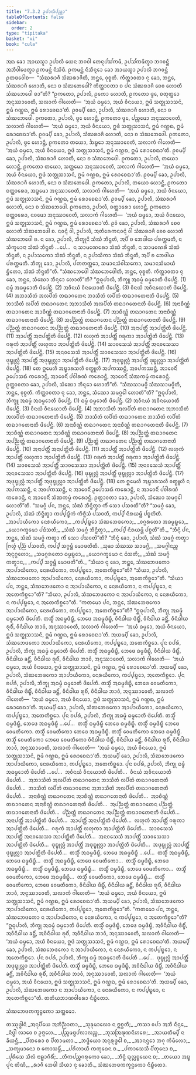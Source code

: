 ```yaml
---
title: "7.3.2 ᩏᨸᩣᩃᩥᨸᨬ᩠ᩉᩣ"
tableOfContents: false
sidebar:
  order: 2
type: "tipitaka"
basket: "vi"
book: "cula"
---
```



<DynamicBreadcrumb />

<Division number="351" book="cula">

<Paragraph number="1593" book="cula">
ᩋᨳ ᨡᩮᩣ ᩋᩣᨿᩈ᩠ᨾᩣ ᩏᨸᩣᩃᩥ ᨿᩮᨶ ᨽᨣᩅᩤ ᨲᩮᨶᩩᨸᩈᩘᨠᨾᩥ, ᩏᨸᩈᩘᨠᨾᩥᨲ᩠ᩅᩣ ᨽᨣᩅᨶ᩠ᨲᩴ ᩋᨽᩥᩅᩤᨴᩮᨲ᩠ᩅᩣ ᩑᨠᨾᨶ᩠ᨲᩴ ᨶᩥᩈᩦᨴᩥ. ᩑᨠᨾᨶ᩠ᨲᩴ ᨶᩥᩈᩥᨶ᩠ᨶᩮᩣ ᨡᩮᩣ ᩋᩣᨿᩈ᩠ᨾᩣ ᩏᨸᩣᩃᩥ ᨽᨣᩅᨶ᩠ᨲᩴ ᩑᨲᨴᩅᩮᩤᨧ—  “ᩈᩴᨥᩁᩣᨩᩥ ᩈᩴᨥᩁᩣᨩᩦᨲᩥ, ᨽᨶ᩠ᨲᩮ, ᩅᩩᨧ᩠ᨧᨲᩥ. ᨠᩥᨲ᩠ᨲᩣᩅᨲᩣ ᨶᩩ ᨡᩮᩣ, ᨽᨶ᩠ᨲᩮ, ᩈᩴᨥᩁᩣᨩᩥ ᩉᩮᩣᨲᩥ, ᨶᩮᩣ ᨧ ᩈᩴᨥᨽᩮᨴᩮᩤ? ᨠᩥᨲ᩠ᨲᩣᩅᨲᩣ ᨧ ᨸᨶ ᩈᩴᨥᩁᩣᨩᩥ ᨧᩮᩅ ᩉᩮᩣᨲᩥ ᩈᩴᨥᨽᩮᨴᩮᩤ ᨧᩣ”ᨲᩥ?
</Paragraph>

<Paragraph number="1594" book="cula">
“ᩑᨠᨲᩮᩣ, ᩏᨸᩣᩃᩥ, ᩑᨠᩮᩣ ᩉᩮᩣᨲᩥ, ᩑᨠᨲᩮᩣ ᨴ᩠ᩅᩮ, ᨧᨲᩩᨲ᩠ᨳᩮᩣ ᩋᨶᩩᩔᩣᩅᩮᨲᩥ, ᩈᩃᩣᨠᩴ ᨣᩤᩉᩮᨲᩥ—  ‘ᩋᨿᩴ ᨵᨾ᩠ᨾᩮᩣ, ᩋᨿᩴ ᩅᩥᨶᨿᩮᩣ, ᩍᨴᩴ ᩈᨲ᩠ᨳᩩᩈᩣᩈᨶᩴ, ᩍᨾᩴ ᨣᨱ᩠ᩉᨳ, ᩍᨾᩴ ᩁᩮᩣᨧᩮᨳᩣ’ᨲᩥ. ᩑᩅᨾ᩠ᨸᩥ ᨡᩮᩣ, ᩏᨸᩣᩃᩥ, ᩈᩴᨥᩁᩣᨩᩥ ᩉᩮᩣᨲᩥ, ᨶᩮᩣ ᨧ ᩈᩴᨥᨽᩮᨴᩮᩤ. ᩑᨠᨲᩮᩣ, ᩏᨸᩣᩃᩥ, ᨴ᩠ᩅᩮ ᩉᩮᩣᨶ᩠ᨲᩥ, ᩑᨠᨲᩮᩣ ᨴ᩠ᩅᩮ, ᨸᨬ᩠ᨧᨾᩮᩣ ᩋᨶᩩᩔᩣᩅᩮᨲᩥ, ᩈᩃᩣᨠᩴ ᨣᩤᩉᩮᨲᩥ—  ‘ᩋᨿᩴ ᨵᨾ᩠ᨾᩮᩣ, ᩋᨿᩴ ᩅᩥᨶᨿᩮᩣ, ᩍᨴᩴ ᩈᨲ᩠ᨳᩩᩈᩣᩈᨶᩴ, ᩍᨾᩴ ᨣᨱ᩠ᩉᨳ, ᩍᨾᩴ ᩁᩮᩣᨧᩮᨳᩣ’ᨲᩥ. ᩑᩅᨾ᩠ᨸᩥ ᨡᩮᩣ, ᩏᨸᩣᩃᩥ, ᩈᩴᨥᩁᩣᨩᩥ ᩉᩮᩣᨲᩥ, ᨶᩮᩣ ᨧ ᩈᩴᨥᨽᩮᨴᩮᩤ. ᩑᨠᨲᩮᩣ, ᩏᨸᩣᩃᩥ, ᨴ᩠ᩅᩮ ᩉᩮᩣᨶ᩠ᨲᩥ, ᩑᨠᨲᩮᩣ ᨲᨿᩮᩣ, ᨨᨭ᩠ᨮᩮᩣ ᩋᨶᩩᩔᩣᩅᩮᨲᩥ, ᩈᩃᩣᨠᩴ ᨣᩤᩉᩮᨲᩥ—  ‘ᩋᨿᩴ ᨵᨾ᩠ᨾᩮᩣ, ᩋᨿᩴ ᩅᩥᨶᨿᩮᩣ, ᩍᨴᩴ ᩈᨲ᩠ᨳᩩᩈᩣᩈᨶᩴ, ᩍᨾᩴ ᨣᨱ᩠ᩉᨳ, ᩍᨾᩴ ᩁᩮᩣᨧᩮᨳᩣ’ᨲᩥ. ᩑᩅᨾ᩠ᨸᩥ ᨡᩮᩣ, ᩏᨸᩣᩃᩥ, ᩈᩴᨥᩁᩣᨩᩥ ᩉᩮᩣᨲᩥ, ᨶᩮᩣ ᨧ ᩈᩴᨥᨽᩮᨴᩮᩤ. ᩑᨠᨲᩮᩣ, ᩏᨸᩣᩃᩥ, ᨲᨿᩮᩣ ᩉᩮᩣᨶ᩠ᨲᩥ, ᩑᨠᨲᩮᩣ ᨲᨿᩮᩣ, ᩈᨲ᩠ᨲᨾᩮᩣ ᩋᨶᩩᩔᩣᩅᩮᨲᩥ, ᩈᩃᩣᨠᩴ ᨣᩤᩉᩮᨲᩥ—  ‘ᩋᨿᩴ ᨵᨾ᩠ᨾᩮᩣ, ᩋᨿᩴ ᩅᩥᨶᨿᩮᩣ, ᩍᨴᩴ ᩈᨲ᩠ᨳᩩᩈᩣᩈᨶᩴ, ᩍᨾᩴ ᨣᨱ᩠ᩉᨳ, ᩍᨾᩴ ᩁᩮᩣᨧᩮᨳᩣ’ᨲᩥ. ᩑᩅᨾ᩠ᨸᩥ ᨡᩮᩣ, ᩏᨸᩣᩃᩥ, ᩈᩴᨥᩁᩣᨩᩥ ᩉᩮᩣᨲᩥ, ᨶᩮᩣ ᨧ ᩈᩴᨥᨽᩮᨴᩮᩤ. ᩑᨠᨲᩮᩣ, ᩏᨸᩣᩃᩥ, ᨲᨿᩮᩣ ᩉᩮᩣᨶ᩠ᨲᩥ, ᩑᨠᨲᩮᩣ ᨧᨲ᩠ᨲᩣᩁᩮᩣ, ᩋᨭ᩠ᨮᨾᩮᩣ ᩋᨶᩩᩔᩣᩅᩮᨲᩥ, ᩈᩃᩣᨠᩴ ᨣᩤᩉᩮᨲᩥ—  ‘ᩋᨿᩴ ᨵᨾ᩠ᨾᩮᩣ, ᩋᨿᩴ ᩅᩥᨶᨿᩮᩣ, ᩍᨴᩴ ᩈᨲ᩠ᨳᩩᩈᩣᩈᨶᩴ, ᩍᨾᩴ ᨣᨱ᩠ᩉᨳ, ᩍᨾᩴ ᩁᩮᩣᨧᩮᨳᩣ’ᨲᩥ. ᩑᩅᨾ᩠ᨸᩥ ᨡᩮᩣ, ᩏᨸᩣᩃᩥ, ᩈᩴᨥᩁᩣᨩᩥ ᩉᩮᩣᨲᩥ, ᨶᩮᩣ ᨧ ᩈᩴᨥᨽᩮᨴᩮᩤ. ᩑᨠᨲᩮᩣ, ᩏᨸᩣᩃᩥ, ᨧᨲ᩠ᨲᩣᩁᩮᩣ ᩉᩮᩣᨶ᩠ᨲᩥ, ᩑᨠᨲᩮᩣ ᨧᨲ᩠ᨲᩣᩁᩮᩣ, ᨶᩅᨾᩮᩣ ᩋᨶᩩᩔᩣᩅᩮᨲᩥ, ᩈᩃᩣᨠᩴ ᨣᩤᩉᩮᨲᩥ—  ‘ᩋᨿᩴ ᨵᨾ᩠ᨾᩮᩣ, ᩋᨿᩴ ᩅᩥᨶᨿᩮᩣ, ᩍᨴᩴ ᩈᨲ᩠ᨳᩩᩈᩣᩈᨶᩴ, ᩍᨾᩴ ᨣᨱ᩠ᩉᨳ, ᩍᨾᩴ ᩁᩮᩣᨧᩮᨳᩣ’ᨲᩥ. ᩑᩅᩴ ᨡᩮᩣ, ᩏᨸᩣᩃᩥ, ᩈᩴᨥᩁᩣᨩᩥ ᨧᩮᩅ ᩉᩮᩣᨲᩥ ᩈᩴᨥᨽᩮᨴᩮᩤ ᨧ. ᨶᩅᨶ᩠ᨶᩴ ᩅᩤ, ᩏᨸᩣᩃᩥ, ᩋᨲᩥᩁᩮᨠᨶᩅᨶ᩠ᨶᩴ ᩅᩤ ᩈᩴᨥᩁᩣᨩᩥ ᨧᩮᩅ ᩉᩮᩣᨲᩥ ᩈᩴᨥᨽᩮᨴᩮᩤ ᨧ. ᨶ ᨡᩮᩣ, ᩏᨸᩣᩃᩥ, ᨽᩥᨠ᩠ᨡᩩᨶᩦ ᩈᩴᨥᩴ ᨽᩥᨶ᩠ᨴᨲᩥ, ᩋᨸᩥ ᨧ ᨽᩮᨴᩤᨿ ᨸᩁᨠ᩠ᨠᨾᨲᩥ, ᨶ ᩈᩥᨠ᩠ᨡᨾᩣᨶᩣ ᩈᩴᨥᩴ ᨽᩥᨶ᩠ᨴᨲᩥ …ᨸᩮ…  ᨶ ᩈᩣᨾᨱᩮᩁᩮᩣ ᩈᩴᨥᩴ ᨽᩥᨶ᩠ᨴᨲᩥ, ᨶ ᩈᩣᨾᨱᩮᩁᩦ ᩈᩴᨥᩴ ᨽᩥᨶ᩠ᨴᨲᩥ, ᨶ ᩏᨸᩣᩈᨠᩮᩣ ᩈᩴᨥᩴ ᨽᩥᨶ᩠ᨴᨲᩥ, ᨶ ᩏᨸᩣᩈᩥᨠᩣ ᩈᩴᨥᩴ ᨽᩥᨶ᩠ᨴᨲᩥ, ᩋᨸᩥ ᨧ ᨽᩮᨴᩤᨿ ᨸᩁᨠ᩠ᨠᨾᨲᩥ. ᨽᩥᨠ᩠ᨡᩩ ᨡᩮᩣ, ᩏᨸᩣᩃᩥ, ᨸᨠᨲᨲ᩠ᨲᩮᩣ, ᩈᨾᩣᨶᩈᩴᩅᩤᩈᨠᩮᩣ, ᩈᨾᩣᨶᩈᩦᨾᩣᨿᩴ ᨮᩥᨲᩮᩣ, ᩈᩴᨥᩴ ᨽᩥᨶ᩠ᨴᨲᩦ”ᨲᩥ.
</Paragraph>

</Division>
<Division number="352" book="cula">

<Paragraph number="1595" book="cula">
“ᩈᩴᨥᨽᩮᨴᩮᩤ ᩈᩴᨥᨽᩮᨴᩮᩤᨲᩥ, ᨽᨶ᩠ᨲᩮ, ᩅᩩᨧ᩠ᨧᨲᩥ. ᨠᩥᨲ᩠ᨲᩣᩅᨲᩣ ᨶᩩ ᨡᩮᩣ, ᨽᨶ᩠ᨲᩮ, ᩈᩴᨥᩮᩣ ᨽᩥᨶ᩠ᨶᩮᩣ ᩉᩮᩣᨲᩦ”ᨲᩥ?
</Paragraph>

<Paragraph number="1596" book="cula">
“ᩍᨵᩩᨸᩣᩃᩥ, ᨽᩥᨠ᩠ᨡᩪ ᩋᨵᨾ᩠ᨾᩴ ᨵᨾ᩠ᨾᩮᩣᨲᩥ ᨴᩦᨸᩮᨶ᩠ᨲᩥ. (1)
</Paragraph>

<Paragraph number="1597" book="cula">
ᨵᨾ᩠ᨾᩴ ᩋᨵᨾ᩠ᨾᩮᩣᨲᩥ ᨴᩦᨸᩮᨶ᩠ᨲᩥ. (2)
</Paragraph>

<Paragraph number="1598" book="cula">
ᩋᩅᩥᨶᨿᩴ ᩅᩥᨶᨿᩮᩣᨲᩥ ᨴᩦᨸᩮᨶ᩠ᨲᩥ. (3)
</Paragraph>

<Paragraph number="1599" book="cula">
ᩅᩥᨶᨿᩴ ᩋᩅᩥᨶᨿᩮᩣᨲᩥ ᨴᩦᨸᩮᨶ᩠ᨲᩥ. (4)
</Paragraph>

<Paragraph number="1600" book="cula">
ᩋᨽᩣᩈᩥᨲᩴ ᩋᩃᨸᩥᨲᩴ ᨲᨳᩣᨣᨲᩮᨶ ᨽᩣᩈᩥᨲᩴ ᩃᨸᩥᨲᩴ ᨲᨳᩣᨣᨲᩮᨶᩣᨲᩥ ᨴᩦᨸᩮᨶ᩠ᨲᩥ. (5)
</Paragraph>

<Paragraph number="1601" book="cula">
ᨽᩣᩈᩥᨲᩴ ᩃᨸᩥᨲᩴ ᨲᨳᩣᨣᨲᩮᨶ ᩋᨽᩣᩈᩥᨲᩴ ᩋᩃᨸᩥᨲᩴ ᨲᨳᩣᨣᨲᩮᨶᩣᨲᩥ ᨴᩦᨸᩮᨶ᩠ᨲᩥ. (6)
</Paragraph>

<Paragraph number="1602" book="cula">
ᩋᨶᩣᨧᩥᨱ᩠ᨱᩴ ᨲᨳᩣᨣᨲᩮᨶ ᩋᩣᨧᩥᨱ᩠ᨱᩴ ᨲᨳᩣᨣᨲᩮᨶᩣᨲᩥ ᨴᩦᨸᩮᨶ᩠ᨲᩥ. (7)
</Paragraph>

<Paragraph number="1603" book="cula">
ᩋᩣᨧᩥᨱ᩠ᨱᩴ ᨲᨳᩣᨣᨲᩮᨶ ᩋᨶᩣᨧᩥᨱ᩠ᨱᩴ ᨲᨳᩣᨣᨲᩮᨶᩣᨲᩥ ᨴᩦᨸᩮᨶ᩠ᨲᩥ. (8)
</Paragraph>

<Paragraph number="1604" book="cula">
ᩋᨸᨬ᩠ᨬᨲ᩠ᨲᩴ ᨲᨳᩣᨣᨲᩮᨶ ᨸᨬ᩠ᨬᨲ᩠ᨲᩴ ᨲᨳᩣᨣᨲᩮᨶᩣᨲᩥ ᨴᩦᨸᩮᨶ᩠ᨲᩥ. (9)
</Paragraph>

<Paragraph number="1605" book="cula">
ᨸᨬ᩠ᨬᨲ᩠ᨲᩴ ᨲᨳᩣᨣᨲᩮᨶ ᩋᨸᨬ᩠ᨬᨲ᩠ᨲᩴ ᨲᨳᩣᨣᨲᩮᨶᩣᨲᩥ ᨴᩦᨸᩮᨶ᩠ᨲᩥ. (10)
</Paragraph>

<Paragraph number="1606" book="cula">
ᩋᨶᩣᨸᨲ᩠ᨲᩥᩴ ᩋᩣᨸᨲ᩠ᨲᩦᨲᩥ ᨴᩦᨸᩮᨶ᩠ᨲᩥ. (11)
</Paragraph>

<Paragraph number="1607" book="cula">
ᩋᩣᨸᨲ᩠ᨲᩥᩴ ᩋᨶᩣᨸᨲ᩠ᨲᩦᨲᩥ ᨴᩦᨸᩮᨶ᩠ᨲᩥ. (12)
</Paragraph>

<Paragraph number="1608" book="cula">
ᩃᩉᩩᨠᩴ ᩋᩣᨸᨲ᩠ᨲᩥᩴ ᨣᩁᩩᨠᩣ ᩋᩣᨸᨲ᩠ᨲᩦᨲᩥ ᨴᩦᨸᩮᨶ᩠ᨲᩥ. (13)
</Paragraph>

<Paragraph number="1609" book="cula">
ᨣᩁᩩᨠᩴ ᩋᩣᨸᨲ᩠ᨲᩥᩴ ᩃᩉᩩᨠᩣ ᩋᩣᨸᨲ᩠ᨲᩦᨲᩥ ᨴᩦᨸᩮᨶ᩠ᨲᩥ. (14)
</Paragraph>

<Paragraph number="1610" book="cula">
ᩈᩣᩅᩈᩮᩈᩴ ᩋᩣᨸᨲ᩠ᨲᩥᩴ ᩋᨶᩅᩈᩮᩈᩣ ᩋᩣᨸᨲ᩠ᨲᩦᨲᩥ ᨴᩦᨸᩮᨶ᩠ᨲᩥ. (15)
</Paragraph>

<Paragraph number="1611" book="cula">
ᩋᨶᩅᩈᩮᩈᩴ ᩋᩣᨸᨲ᩠ᨲᩥᩴ ᩈᩣᩅᩈᩮᩈᩣ ᩋᩣᨸᨲ᩠ᨲᩦᨲᩥ ᨴᩦᨸᩮᨶ᩠ᨲᩥ. (16)
</Paragraph>

<Paragraph number="1612" book="cula">
ᨴᩩᨭ᩠ᨮᩩᩃᩖᩴ ᩋᩣᨸᨲ᩠ᨲᩥᩴ ᩋᨴᩩᨭ᩠ᨮᩩᩃᩖᩣ ᩋᩣᨸᨲ᩠ᨲᩦᨲᩥ ᨴᩦᨸᩮᨶ᩠ᨲᩥ. (17)
</Paragraph>

<Paragraph number="1613" book="cula">
ᩋᨴᩩᨭ᩠ᨮᩩᩃᩖᩴ ᩋᩣᨸᨲ᩠ᨲᩥᩴ ᨴᩩᨭ᩠ᨮᩩᩃᩖᩣ ᩋᩣᨸᨲ᩠ᨲᩦᨲᩥ ᨴᩦᨸᩮᨶ᩠ᨲᩥ. (18)
</Paragraph>

<Paragraph number="1614" book="cula">
ᨲᩮ ᩍᨾᩮᩉᩥ ᩋᨭ᩠ᨮᩣᩁᩈᩉᩥ ᩅᨲ᩠ᨳᩪᩉᩥ ᩋᨸᨠᩔᨶ᩠ᨲᩥ, ᩋᩅᨸᨠᩔᨶ᩠ᨲᩥ, ᩋᩣᩅᩮᨶᩥᩴ ᩏᨸᩮᩣᩈᨳᩴ ᨠᩁᩮᩣᨶ᩠ᨲᩥ, ᩋᩣᩅᩮᨶᩥᩴ ᨸᩅᩤᩁᨱᩴ ᨠᩁᩮᩣᨶ᩠ᨲᩥ, ᩋᩣᩅᩮᨶᩥᩴ ᩈᩴᨥᨠᨾ᩠ᨾᩴ ᨠᩁᩮᩣᨶ᩠ᨲᩥ. ᩑᨲ᩠ᨲᩣᩅᨲᩣ ᨡᩮᩣ, ᩏᨸᩣᩃᩥ, ᩈᩴᨥᩮᩣ ᨽᩥᨶ᩠ᨶᩮᩣ ᩉᩮᩣᨲᩦ”ᨲᩥ.
</Paragraph>

</Division>
<Division number="353" book="cula">

<Paragraph number="1615" book="cula">
“ᩈᩴᨥᩈᩣᨾᨣ᩠ᨣᩦ ᩈᩴᨥᩈᩣᨾᨣ᩠ᨣᩦᨲᩥ, ᨽᨶ᩠ᨲᩮ, ᩅᩩᨧ᩠ᨧᨲᩥ. ᨠᩥᨲ᩠ᨲᩣᩅᨲᩣ ᨶᩩ ᨡᩮᩣ, ᨽᨶ᩠ᨲᩮ, ᩈᩴᨥᩮᩣ ᩈᨾᨣ᩠ᨣᩮᩤ ᩉᩮᩣᨲᩦ”ᨲᩥ?
</Paragraph>

<Paragraph number="1616" book="cula">
“ᩍᨵᩩᨸᩣᩃᩥ, ᨽᩥᨠ᩠ᨡᩪ ᩋᨵᨾ᩠ᨾᩴ ᩋᨵᨾ᩠ᨾᩮᩣᨲᩥ ᨴᩦᨸᩮᨶ᩠ᨲᩥ. (1)
</Paragraph>

<Paragraph number="1617" book="cula">
ᨵᨾ᩠ᨾᩴ ᨵᨾ᩠ᨾᩮᩣᨲᩥ ᨴᩦᨸᩮᨶ᩠ᨲᩥ. (2)
</Paragraph>

<Paragraph number="1618" book="cula">
ᩋᩅᩥᨶᨿᩴ ᩋᩅᩥᨶᨿᩮᩣᨲᩥ ᨴᩦᨸᩮᨶ᩠ᨲᩥ. (3)
</Paragraph>

<Paragraph number="1619" book="cula">
ᩅᩥᨶᨿᩴ ᩅᩥᨶᨿᩮᩣᨲᩥ ᨴᩦᨸᩮᨶ᩠ᨲᩥ. (4)
</Paragraph>

<Paragraph number="1620" book="cula">
ᩋᨽᩣᩈᩥᨲᩴ ᩋᩃᨸᩥᨲᩴ ᨲᨳᩣᨣᨲᩮᨶ ᩋᨽᩣᩈᩥᨲᩴ ᩋᩃᨸᩥᨲᩴ ᨲᨳᩣᨣᨲᩮᨶᩣᨲᩥ ᨴᩦᨸᩮᨶ᩠ᨲᩥ. (5)
</Paragraph>

<Paragraph number="1621" book="cula">
ᨽᩣᩈᩥᨲᩴ ᩃᨸᩥᨲᩴ ᨲᨳᩣᨣᨲᩮᨶ ᨽᩣᩈᩥᨲᩴ ᩃᨸᩥᨲᩴ ᨲᨳᩣᨣᨲᩮᨶᩣᨲᩥ ᨴᩦᨸᩮᨶ᩠ᨲᩥ. (6)
</Paragraph>

<Paragraph number="1622" book="cula">
ᩋᨶᩣᨧᩥᨱ᩠ᨱᩴ ᨲᨳᩣᨣᨲᩮᨶ ᩋᨶᩣᨧᩥᨱ᩠ᨱᩴ ᨲᨳᩣᨣᨲᩮᨶᩣᨲᩥ ᨴᩦᨸᩮᨶ᩠ᨲᩥ. (7)
</Paragraph>

<Paragraph number="1623" book="cula">
ᩋᩣᨧᩥᨱ᩠ᨱᩴ ᨲᨳᩣᨣᨲᩮᨶ ᩋᩣᨧᩥᨱ᩠ᨱᩴ ᨲᨳᩣᨣᨲᩮᨶᩣᨲᩥ ᨴᩦᨸᩮᨶ᩠ᨲᩥ. (8)
</Paragraph>

<Paragraph number="1624" book="cula">
ᩋᨸᨬ᩠ᨬᨲ᩠ᨲᩴ ᨲᨳᩣᨣᨲᩮᨶ ᩋᨸᨬ᩠ᨬᨲ᩠ᨲᩴ ᨲᨳᩣᨣᨲᩮᨶᩣᨲᩥ ᨴᩦᨸᩮᨶ᩠ᨲᩥ. (9)
</Paragraph>

<Paragraph number="1625" book="cula">
ᨸᨬ᩠ᨬᨲ᩠ᨲᩴ ᨲᨳᩣᨣᨲᩮᨶ ᨸᨬ᩠ᨬᨲ᩠ᨲᩴ ᨲᨳᩣᨣᨲᩮᨶᩣᨲᩥ ᨴᩦᨸᩮᨶ᩠ᨲᩥ. (10)
</Paragraph>

<Paragraph number="1626" book="cula">
ᩋᨶᩣᨸᨲ᩠ᨲᩥᩴ ᩋᨶᩣᨸᨲ᩠ᨲᩦᨲᩥ ᨴᩦᨸᩮᨶ᩠ᨲᩥ. (11)
</Paragraph>

<Paragraph number="1627" book="cula">
ᩋᩣᨸᨲ᩠ᨲᩥᩴ ᩋᩣᨸᨲ᩠ᨲᩦᨲᩥ ᨴᩦᨸᩮᨶ᩠ᨲᩥ. (12)
</Paragraph>

<Paragraph number="1628" book="cula">
ᩃᩉᩩᨠᩴ ᩋᩣᨸᨲ᩠ᨲᩥᩴ ᩃᩉᩩᨠᩣ ᩋᩣᨸᨲ᩠ᨲᩦᨲᩥ ᨴᩦᨸᩮᨶ᩠ᨲᩥ. (13)
</Paragraph>

<Paragraph number="1629" book="cula">
ᨣᩁᩩᨠᩴ ᩋᩣᨸᨲ᩠ᨲᩥᩴ ᨣᩁᩩᨠᩣ ᩋᩣᨸᨲ᩠ᨲᩦᨲᩥ ᨴᩦᨸᩮᨶ᩠ᨲᩥ. (14)
</Paragraph>

<Paragraph number="1630" book="cula">
ᩈᩣᩅᩈᩮᩈᩴ ᩋᩣᨸᨲ᩠ᨲᩥᩴ ᩈᩣᩅᩈᩮᩈᩣ ᩋᩣᨸᨲ᩠ᨲᩦᨲᩥ ᨴᩦᨸᩮᨶ᩠ᨲᩥ. (15)
</Paragraph>

<Paragraph number="1631" book="cula">
ᩋᨶᩅᩈᩮᩈᩴ ᩋᩣᨸᨲ᩠ᨲᩥᩴ ᩋᨶᩅᩈᩮᩈᩣ ᩋᩣᨸᨲ᩠ᨲᩦᨲᩥ ᨴᩦᨸᩮᨶ᩠ᨲᩥ. (16)
</Paragraph>

<Paragraph number="1632" book="cula">
ᨴᩩᨭ᩠ᨮᩩᩃᩖᩴ ᩋᩣᨸᨲ᩠ᨲᩥᩴ ᨴᩩᨭ᩠ᨮᩩᩃᩖᩣ ᩋᩣᨸᨲ᩠ᨲᩦᨲᩥ ᨴᩦᨸᩮᨶ᩠ᨲᩥ. (17)
</Paragraph>

<Paragraph number="1633" book="cula">
ᩋᨴᩩᨭ᩠ᨮᩩᩃᩖᩴ ᩋᩣᨸᨲ᩠ᨲᩥᩴ ᩋᨴᩩᨭ᩠ᨮᩩᩃᩖᩣ ᩋᩣᨸᨲ᩠ᨲᩦᨲᩥ ᨴᩦᨸᩮᨶ᩠ᨲᩥ. (18)
</Paragraph>

<Paragraph number="1634" book="cula">
ᨲᩮ ᩍᨾᩮᩉᩥ ᩋᨭ᩠ᨮᩣᩁᩈᩉᩥ ᩅᨲ᩠ᨳᩪᩉᩥ ᨶ ᩋᨸᨠᩔᨶ᩠ᨲᩥ, ᨶ ᩋᩅᨸᨠᩔᨶ᩠ᨲᩥ, ᨶ ᩋᩣᩅᩮᨶᩥᩴ ᩏᨸᩮᩣᩈᨳᩴ ᨠᩁᩮᩣᨶ᩠ᨲᩥ, ᨶ ᩋᩣᩅᩮᨶᩥᩴ ᨸᩅᩤᩁᨱᩴ ᨠᩁᩮᩣᨶ᩠ᨲᩥ, ᨶ ᩋᩣᩅᩮᨶᩥᩴ ᩈᩴᨥᨠᨾ᩠ᨾᩴ ᨠᩁᩮᩣᨶ᩠ᨲᩥ. ᩑᨲ᩠ᨲᩣᩅᨲᩣ ᨡᩮᩣ, ᩏᨸᩣᩃᩥ, ᩈᩴᨥᩮᩣ ᩈᨾᨣ᩠ᨣᩮᩤ ᩉᩮᩣᨲᩦ”ᨲᩥ.
</Paragraph>

</Division>
<Division number="354" book="cula">

<Paragraph number="1635" book="cula">
“ᩈᨾᨣ᩠ᨣᩴ ᨸᨶ, ᨽᨶ᩠ᨲᩮ, ᩈᩴᨥᩴ ᨽᩥᨶ᩠ᨴᩥᨲ᩠ᩅᩣ ᨠᩥᩴ ᩈᩮᩣ ᨸᩈᩅᨲᩦ”ᨲᩥ? “ᩈᨾᨣ᩠ᨣᩴ ᨡᩮᩣ, ᩏᨸᩣᩃᩥ, ᩈᩴᨥᩴ ᨽᩥᨶ᩠ᨴᩥᨲ᩠ᩅᩣ ᨠᨸ᩠ᨸᨭ᩠ᨮᩥᨠᩴ ᨠᩥᨻ᩠ᨻᩥᩈᩴ ᨸᩈᩅᨲᩥ, ᨠᨸ᩠ᨸᩴ ᨶᩥᩁᨿᨾ᩠ᩉᩥ ᨸᨧ᩠ᨧᨲᩦᨲᩥ.
</Paragraph>

<Paragraph number="1636" type="verses" book="cula">
_ᩋᩣᨸᩣᨿᩥᨠᩮᩣ ᨶᩮᩁᨿᩥᨠᩮᩣ,_  
_ᨠᨸ᩠ᨸᨭ᩠ᨮᩮᩣ ᩈᩴᨥᨽᩮᨴᨠᩮᩣ;_  
_ᩅᨣ᩠ᨣᩁᨲᩮᩣ ᩋᨵᨾ᩠ᨾᨭ᩠ᨮᩮᩣ,_  
_ᨿᩮᩣᨣᨠ᩠ᨡᩮᨾᩣ ᨸᨵᩴᩈᨲᩥ;_  
_ᩈᩴᨥᩴ ᩈᨾᨣ᩠ᨣᩴ ᨽᩥᨶ᩠ᨴᩥᨲ᩠ᩅᩣ,_  
_ᨠᨸ᩠ᨸᩴ ᨶᩥᩁᨿᨾ᩠ᩉᩥ ᨸᨧ᩠ᨧᨲᩦ”ᨲᩥ._  

</Paragraph>

<Paragraph number="1637" book="cula">
“ᨽᩥᨶ᩠ᨶᩴ ᨸᨶ, ᨽᨶ᩠ᨲᩮ, ᩈᩴᨥᩴ ᩈᨾᨣ᩠ᨣᩴ ᨠᨲ᩠ᩅᩣ ᨠᩥᩴ ᩈᩮᩣ ᨸᩈᩅᨲᩦ”ᨲᩥ? “ᨽᩥᨶ᩠ᨶᩴ ᨡᩮᩣ, ᩏᨸᩣᩃᩥ, ᩈᩴᨥᩴ ᩈᨾᨣ᩠ᨣᩴ ᨠᨲ᩠ᩅᩣ ᨻᩕᩉ᩠ᨾᩴ ᨸᩩᨬ᩠ᨬᩴ ᨸᩈᩅᨲᩥ, ᨠᨸ᩠ᨸᩴ ᩈᨣ᩠ᨣᨾ᩠ᩉᩥ ᨾᩮᩣᨴᨲᩦᨲᩥ.
</Paragraph>

<Paragraph number="1638" type="verses" book="cula">
_ᩈᩩᨡᩣ ᩈᩴᨥᩔ ᩈᩣᨾᨣ᩠ᨣᩦ,_  
_ᩈᨾᨣ᩠ᨣᩤᨶᨬ᩠ᨧ ᩋᨶᩩᨣ᩠ᨣᩉᩮᩣ;_  
_ᩈᨾᨣ᩠ᨣᩁᨲᩮᩣ ᨵᨾ᩠ᨾᨭ᩠ᨮᩮᩣ,_  
_ᨿᩮᩣᨣᨠ᩠ᨡᩮᨾᩣ ᨶ ᨵᩴᩈᨲᩥ;_  
_ᩈᩴᨥᩴ ᩈᨾᨣ᩠ᨣᩴ ᨠᨲ᩠ᩅᩣᨶ,_  
_ᨠᨸ᩠ᨸᩴ ᩈᨣ᩠ᨣᨾ᩠ᩉᩥ ᨾᩮᩣᨴᨲᩦ”ᨲᩥ._  

</Paragraph>

</Division>
<Division number="355" book="cula">

<Paragraph number="1639" book="cula">
“ᩈᩥᨿᩣ ᨶᩩ ᨡᩮᩣ, ᨽᨶ᩠ᨲᩮ, ᩈᩴᨥᨽᩮᨴᨠᩮᩣ ᩋᩣᨸᩣᨿᩥᨠᩮᩣ, ᨶᩮᩁᨿᩥᨠᩮᩣ, ᨠᨸ᩠ᨸᨭ᩠ᨮᩮᩣ, ᩋᨲᩮᨠᩥᨧ᩠ᨨᩮᩣ”ᨲᩥ? “ᩈᩥᨿᩣ, ᩏᨸᩣᩃᩥ, ᩈᩴᨥᨽᩮᨴᨠᩮᩣ ᩋᩣᨸᩣᨿᩥᨠᩮᩣ, ᨶᩮᩁᨿᩥᨠᩮᩣ, ᨠᨸ᩠ᨸᨭ᩠ᨮᩮᩣ, ᩋᨲᩮᨠᩥᨧ᩠ᨨᩮᩣ”ᨲᩥ.
</Paragraph>

<Paragraph number="1640" book="cula">
“ᩈᩥᨿᩣ ᨸᨶ, ᨽᨶ᩠ᨲᩮ, ᩈᩴᨥᨽᩮᨴᨠᩮᩣ ᨶ ᩋᩣᨸᩣᨿᩥᨠᩮᩣ, ᨶ ᨶᩮᩁᨿᩥᨠᩮᩣ, ᨶ ᨠᨸ᩠ᨸᨭ᩠ᨮᩮᩣ, ᨶ ᩋᨲᩮᨠᩥᨧ᩠ᨨᩮᩣ”ᨲᩥ? “ᩈᩥᨿᩣ, ᩏᨸᩣᩃᩥ, ᩈᩴᨥᨽᩮᨴᨠᩮᩣ ᨶ ᩋᩣᨸᩣᨿᩥᨠᩮᩣ, ᨶ ᨶᩮᩁᨿᩥᨠᩮᩣ, ᨶ ᨠᨸ᩠ᨸᨭ᩠ᨮᩮᩣ, ᨶ ᩋᨲᩮᨠᩥᨧ᩠ᨨᩮᩣ”ᨲᩥ.
</Paragraph>

<Paragraph number="1641" book="cula">
“ᨠᨲᨾᩮᩣ ᨸᨶ, ᨽᨶ᩠ᨲᩮ, ᩈᩴᨥᨽᩮᨴᨠᩮᩣ ᩋᩣᨸᩣᨿᩥᨠᩮᩣ, ᨶᩮᩁᨿᩥᨠᩮᩣ, ᨠᨸ᩠ᨸᨭ᩠ᨮᩮᩣ, ᩋᨲᩮᨠᩥᨧ᩠ᨨᩮᩣ”ᨲᩥ? “ᩍᨵᩩᨸᩣᩃᩥ, ᨽᩥᨠ᩠ᨡᩩ ᩋᨵᨾ᩠ᨾᩴ ᨵᨾ᩠ᨾᩮᩣᨲᩥ ᨴᩦᨸᩮᨲᩥ. ᨲᩈ᩠ᨾᩥᩴ ᩋᨵᨾ᩠ᨾᨴᩥᨭ᩠ᨮᩥ, ᨽᩮᨴᩮ ᩋᨵᨾ᩠ᨾᨴᩥᨭ᩠ᨮᩥ, ᩅᩥᨶᩥᨵᩤᨿ ᨴᩥᨭ᩠ᨮᩥᩴ, ᩅᩥᨶᩥᨵᩤᨿ ᨡᨶ᩠ᨲᩥᩴ, ᩅᩥᨶᩥᨵᩤᨿ ᩁᩩᨧᩥᩴ, ᩅᩥᨶᩥᨵᩤᨿ ᨽᩣᩅᩴ, ᩋᨶᩩᩔᩣᩅᩮᨲᩥ, ᩈᩃᩣᨠᩴ ᨣᩤᩉᩮᨲᩥ—  ‘ᩋᨿᩴ ᨵᨾ᩠ᨾᩮᩣ, ᩋᨿᩴ ᩅᩥᨶᨿᩮᩣ, ᩍᨴᩴ ᩈᨲ᩠ᨳᩩᩈᩣᩈᨶᩴ, ᩍᨾᩴ ᨣᨱ᩠ᩉᨳ, ᩍᨾᩴ ᩁᩮᩣᨧᩮᨳᩣ’ᨲᩥ. ᩋᨿᨾ᩠ᨸᩥ ᨡᩮᩣ, ᩏᨸᩣᩃᩥ, ᩈᩴᨥᨽᩮᨴᨠᩮᩣ ᩋᩣᨸᩣᨿᩥᨠᩮᩣ, ᨶᩮᩁᨿᩥᨠᩮᩣ, ᨠᨸ᩠ᨸᨭ᩠ᨮᩮᩣ, ᩋᨲᩮᨠᩥᨧ᩠ᨨᩮᩣ.
</Paragraph>

<Paragraph number="1642" book="cula">
ᨸᩩᨶ ᨧᨸᩁᩴ, ᩏᨸᩣᩃᩥ, ᨽᩥᨠ᩠ᨡᩩ ᩋᨵᨾ᩠ᨾᩴ ᨵᨾ᩠ᨾᩮᩣᨲᩥ ᨴᩦᨸᩮᨲᩥ. ᨲᩈ᩠ᨾᩥᩴ ᩋᨵᨾ᩠ᨾᨴᩥᨭ᩠ᨮᩥ, ᨽᩮᨴᩮ ᨵᨾ᩠ᨾᨴᩥᨭ᩠ᨮᩥ, ᩅᩥᨶᩥᨵᩤᨿ ᨴᩥᨭ᩠ᨮᩥᩴ, ᩅᩥᨶᩥᨵᩤᨿ ᨡᨶ᩠ᨲᩥᩴ, ᩅᩥᨶᩥᨵᩤᨿ ᩁᩩᨧᩥᩴ, ᩅᩥᨶᩥᨵᩤᨿ ᨽᩣᩅᩴ, ᩋᨶᩩᩔᩣᩅᩮᨲᩥ, ᩈᩃᩣᨠᩴ ᨣᩤᩉᩮᨲᩥ—  ‘ᩋᨿᩴ ᨵᨾ᩠ᨾᩮᩣ, ᩋᨿᩴ ᩅᩥᨶᨿᩮᩣ, ᩍᨴᩴ ᩈᨲ᩠ᨳᩩᩈᩣᩈᨶᩴ, ᩍᨾᩴ ᨣᨱ᩠ᩉᨳ, ᩍᨾᩴ ᩁᩮᩣᨧᩮᨳᩣ’ᨲᩥ. ᩋᨿᨾ᩠ᨸᩥ ᨡᩮᩣ, ᩏᨸᩣᩃᩥ, ᩈᩴᨥᨽᩮᨴᨠᩮᩣ ᩋᩣᨸᩣᨿᩥᨠᩮᩣ, ᨶᩮᩁᨿᩥᨠᩮᩣ, ᨠᨸ᩠ᨸᨭ᩠ᨮᩮᩣ, ᩋᨲᩮᨠᩥᨧ᩠ᨨᩮᩣ.
</Paragraph>

<Paragraph number="1643" book="cula">
ᨸᩩᨶ ᨧᨸᩁᩴ, ᩏᨸᩣᩃᩥ, ᨽᩥᨠ᩠ᨡᩩ ᩋᨵᨾ᩠ᨾᩴ ᨵᨾ᩠ᨾᩮᩣᨲᩥ ᨴᩦᨸᩮᨲᩥ. ᨲᩈ᩠ᨾᩥᩴ ᩋᨵᨾ᩠ᨾᨴᩥᨭ᩠ᨮᩥ, ᨽᩮᨴᩮ ᩅᩮᨾᨲᩥᨠᩮᩣ, ᩅᩥᨶᩥᨵᩤᨿ ᨴᩥᨭ᩠ᨮᩥᩴ, ᩅᩥᨶᩥᨵᩤᨿ ᨡᨶ᩠ᨲᩥᩴ, ᩅᩥᨶᩥᨵᩤᨿ ᩁᩩᨧᩥᩴ, ᩅᩥᨶᩥᨵᩤᨿ ᨽᩣᩅᩴ, ᩋᨶᩩᩔᩣᩅᩮᨲᩥ, ᩈᩃᩣᨠᩴ ᨣᩤᩉᩮᨲᩥ—  ‘ᩋᨿᩴ ᨵᨾ᩠ᨾᩮᩣ, ᩋᨿᩴ ᩅᩥᨶᨿᩮᩣ, ᩍᨴᩴ ᩈᨲ᩠ᨳᩩᩈᩣᩈᨶᩴ, ᩍᨾᩴ ᨣᨱ᩠ᩉᨳ, ᩍᨾᩴ ᩁᩮᩣᨧᩮᨳᩣ’ᨲᩥ. ᩋᨿᨾ᩠ᨸᩥ ᨡᩮᩣ, ᩏᨸᩣᩃᩥ, ᩈᩴᨥᨽᩮᨴᨠᩮᩣ ᩋᩣᨸᩣᨿᩥᨠᩮᩣ, ᨶᩮᩁᨿᩥᨠᩮᩣ, ᨠᨸ᩠ᨸᨭ᩠ᨮᩮᩣ, ᩋᨲᩮᨠᩥᨧ᩠ᨨᩮᩣ.
</Paragraph>

<Paragraph number="1644" book="cula">
ᨸᩩᨶ ᨧᨸᩁᩴ, ᩏᨸᩣᩃᩥ, ᨽᩥᨠ᩠ᨡᩩ ᩋᨵᨾ᩠ᨾᩴ ᨵᨾ᩠ᨾᩮᩣᨲᩥ ᨴᩦᨸᩮᨲᩥ. ᨲᩈ᩠ᨾᩥᩴ ᨵᨾ᩠ᨾᨴᩥᨭ᩠ᨮᩥ, ᨽᩮᨴᩮ ᩋᨵᨾ᩠ᨾᨴᩥᨭ᩠ᨮᩥ …ᨸᩮ…  ᨲᩈ᩠ᨾᩥᩴ ᨵᨾ᩠ᨾᨴᩥᨭ᩠ᨮᩥ ᨽᩮᨴᩮ ᨵᨾ᩠ᨾᨴᩥᨭ᩠ᨮᩥ. ᨲᩈ᩠ᨾᩥᩴ ᨵᨾ᩠ᨾᨴᩥᨭ᩠ᨮᩥ ᨽᩮᨴᩮ ᩅᩮᨾᨲᩥᨠᩮᩣ. ᨲᩈ᩠ᨾᩥᩴ ᩅᩮᨾᨲᩥᨠᩮᩣ ᨽᩮᨴᩮ ᩋᨵᨾ᩠ᨾᨴᩥᨭ᩠ᨮᩥ. ᨲᩈ᩠ᨾᩥᩴ ᩅᩮᨾᨲᩥᨠᩮᩣ ᨽᩮᨴᩮ ᨵᨾ᩠ᨾᨴᩥᨭ᩠ᨮᩥ. ᨲᩈ᩠ᨾᩥᩴ ᩅᩮᨾᨲᩥᨠᩮᩣ ᨽᩮᨴᩮ ᩅᩮᨾᨲᩥᨠᩮᩣ ᩅᩥᨶᩥᨵᩤᨿ ᨴᩥᨭ᩠ᨮᩥᩴ, ᩅᩥᨶᩥᨵᩤᨿ ᨡᨶ᩠ᨲᩥᩴ, ᩅᩥᨶᩥᨵᩤᨿ ᩁᩩᨧᩥᩴ, ᩅᩥᨶᩥᨵᩤᨿ ᨽᩣᩅᩴ, ᩋᨶᩩᩔᩣᩅᩮᨲᩥ, ᩈᩃᩣᨠᩴ ᨣᩤᩉᩮᨲᩥ—  ‘ᩋᨿᩴ ᨵᨾ᩠ᨾᩮᩣ, ᩋᨿᩴ ᩅᩥᨶᨿᩮᩣ, ᩍᨴᩴ ᩈᨲ᩠ᨳᩩᩈᩣᩈᨶᩴ, ᩍᨾᩴ ᨣᨱ᩠ᩉᨳ, ᩍᨾᩴ ᩁᩮᩣᨧᩮᨳᩣ’ᨲᩥ. ᩋᨿᨾ᩠ᨸᩥ ᨡᩮᩣ, ᩏᨸᩣᩃᩥ, ᩈᩴᨥᨽᩮᨴᨠᩮᩣ ᩋᩣᨸᩣᨿᩥᨠᩮᩣ, ᨶᩮᩁᨿᩥᨠᩮᩣ, ᨠᨸ᩠ᨸᨭ᩠ᨮᩮᩣ, ᩋᨲᩮᨠᩥᨧ᩠ᨨᩮᩣ.
</Paragraph>

<Paragraph number="1645" book="cula">
ᨸᩩᨶ ᨧᨸᩁᩴ, ᩏᨸᩣᩃᩥ, ᨽᩥᨠ᩠ᨡᩩ ᨵᨾ᩠ᨾᩴ ᩋᨵᨾ᩠ᨾᩮᩣᨲᩥ ᨴᩦᨸᩮᨲᩥ …ᨸᩮ…  ᩋᩅᩥᨶᨿᩴ ᩅᩥᨶᨿᩮᩣᨲᩥ ᨴᩦᨸᩮᨲᩥ…  ᩅᩥᨶᨿᩴ ᩋᩅᩥᨶᨿᩮᩣᨲᩥ ᨴᩦᨸᩮᨲᩥ…  ᩋᨽᩣᩈᩥᨲᩴ ᩋᩃᨸᩥᨲᩴ ᨲᨳᩣᨣᨲᩮᨶ ᨽᩣᩈᩥᨲᩴ ᩃᨸᩥᨲᩴ ᨲᨳᩣᨣᨲᩮᨶᩣᨲᩥ ᨴᩦᨸᩮᨲᩥ…  ᨽᩣᩈᩥᨲᩴ ᩃᨸᩥᨲᩴ ᨲᨳᩣᨣᨲᩮᨶ ᩋᨽᩣᩈᩥᨲᩴ ᩋᩃᨸᩥᨲᩴ ᨲᨳᩣᨣᨲᩮᨶᩣᨲᩥ ᨴᩦᨸᩮᨲᩥ…  ᩋᨶᩣᨧᩥᨱ᩠ᨱᩴ ᨲᨳᩣᨣᨲᩮᨶ ᩋᩣᨧᩥᨱ᩠ᨱᩴ ᨲᨳᩣᨣᨲᩮᨶᩣᨲᩥ ᨴᩦᨸᩮᨲᩥ…  ᩋᩣᨧᩥᨱ᩠ᨱᩴ ᨲᨳᩣᨣᨲᩮᨶ ᩋᨶᩣᨧᩥᨱ᩠ᨱᩴ ᨲᨳᩣᨣᨲᩮᨶᩣᨲᩥ ᨴᩦᨸᩮᨲᩥ…  ᩋᨸᨬ᩠ᨬᨲ᩠ᨲᩴ ᨲᨳᩣᨣᨲᩮᨶ ᨸᨬ᩠ᨬᨲ᩠ᨲᩴ ᨲᨳᩣᨣᨲᩮᨶᩣᨲᩥ ᨴᩦᨸᩮᨲᩥ…  ᨸᨬ᩠ᨬᨲ᩠ᨲᩴ ᨲᨳᩣᨣᨲᩮᨶ ᩋᨸᨬ᩠ᨬᨲ᩠ᨲᩴ ᨲᨳᩣᨣᨲᩮᨶᩣᨲᩥ ᨴᩦᨸᩮᨲᩥ…  ᩋᨶᩣᨸᨲ᩠ᨲᩥᩴ ᩋᩣᨸᨲ᩠ᨲᩦᨲᩥ ᨴᩦᨸᩮᨲᩥ…  ᩋᩣᨸᨲ᩠ᨲᩥᩴ ᩋᨶᩣᨸᨲ᩠ᨲᩦᨲᩥ ᨴᩦᨸᩮᨲᩥ…  ᩃᩉᩩᨠᩴ ᩋᩣᨸᨲ᩠ᨲᩥᩴ ᨣᩁᩩᨠᩣ ᩋᩣᨸᨲ᩠ᨲᩦᨲᩥ ᨴᩦᨸᩮᨲᩥ…  ᨣᩁᩩᨠᩴ ᩋᩣᨸᨲ᩠ᨲᩥᩴ ᩃᩉᩩᨠᩣ ᩋᩣᨸᨲ᩠ᨲᩦᨲᩥ ᨴᩦᨸᩮᨲᩥ…  ᩈᩣᩅᩈᩮᩈᩴ ᩋᩣᨸᨲ᩠ᨲᩥᩴ ᩋᨶᩅᩈᩮᩈᩣ ᩋᩣᨸᨲ᩠ᨲᩦᨲᩥ ᨴᩦᨸᩮᨲᩥ…  ᩋᨶᩅᩈᩮᩈᩴ ᩋᩣᨸᨲ᩠ᨲᩥᩴ ᩈᩣᩅᩈᩮᩈᩣ ᩋᩣᨸᨲ᩠ᨲᩦᨲᩥ ᨴᩦᨸᩮᨲᩥ…  ᨴᩩᨭ᩠ᨮᩩᩃᩖᩴ ᩋᩣᨸᨲ᩠ᨲᩥᩴ ᩋᨴᩩᨭ᩠ᨮᩩᩃᩖᩣ ᩋᩣᨸᨲ᩠ᨲᩦᨲᩥ ᨴᩦᨸᩮᨲᩥ…  ᩋᨴᩩᨭ᩠ᨮᩩᩃᩖᩴ ᩋᩣᨸᨲ᩠ᨲᩥᩴ ᨴᩩᨭ᩠ᨮᩩᩃᩖᩣ ᩋᩣᨸᨲ᩠ᨲᩦᨲᩥ ᨴᩦᨸᩮᨲᩥ…  ᨲᩈ᩠ᨾᩥᩴ ᩋᨵᨾ᩠ᨾᨴᩥᨭ᩠ᨮᩥ, ᨽᩮᨴᩮ ᩋᨵᨾ᩠ᨾᨴᩥᨭ᩠ᨮᩥ …ᨸᩮ…  ᨲᩈ᩠ᨾᩥᩴ ᩋᨵᨾ᩠ᨾᨴᩥᨭ᩠ᨮᩥ, ᨽᩮᨴᩮ ᨵᨾ᩠ᨾᨴᩥᨭ᩠ᨮᩥ…  ᨲᩈ᩠ᨾᩥᩴ ᩋᨵᨾ᩠ᨾᨴᩥᨭ᩠ᨮᩥ, ᨽᩮᨴᩮ ᩅᩮᨾᨲᩥᨠᩮᩣ…  ᨲᩈ᩠ᨾᩥᩴ ᨵᨾ᩠ᨾᨴᩥᨭ᩠ᨮᩥ, ᨽᩮᨴᩮ ᩋᨵᨾ᩠ᨾᨴᩥᨭ᩠ᨮᩥ…  ᨲᩈ᩠ᨾᩥᩴ ᨵᨾ᩠ᨾᨴᩥᨭ᩠ᨮᩥ, ᨽᩮᨴᩮ ᨵᨾ᩠ᨾᨴᩥᨭ᩠ᨮᩥ…  ᨲᩈ᩠ᨾᩥᩴ ᨵᨾ᩠ᨾᨴᩥᨭ᩠ᨮᩥ, ᨽᩮᨴᩮ ᩅᩮᨾᨲᩥᨠᩮᩣ…  ᨲᩈ᩠ᨾᩥᩴ ᩅᩮᨾᨲᩥᨠᩮᩣ, ᨽᩮᨴᩮ ᩋᨵᨾ᩠ᨾᨴᩥᨭ᩠ᨮᩥ…  ᨲᩈ᩠ᨾᩥᩴ ᩅᩮᨾᨲᩥᨠᩮᩣ, ᨽᩮᨴᩮ ᨵᨾ᩠ᨾᨴᩥᨭ᩠ᨮᩥ…  ᨲᩈ᩠ᨾᩥᩴ ᩅᩮᨾᨲᩥᨠᩮᩣ, ᨽᩮᨴᩮ ᩅᩮᨾᨲᩥᨠᩮᩣ, ᩅᩥᨶᩥᨵᩤᨿ ᨴᩥᨭ᩠ᨮᩥᩴ, ᩅᩥᨶᩥᨵᩤᨿ ᨡᨶ᩠ᨲᩥᩴ, ᩅᩥᨶᩥᨵᩤᨿ ᩁᩩᨧᩥᩴ, ᩅᩥᨶᩥᨵᩤᨿ ᨽᩣᩅᩴ, ᩋᨶᩩᩔᩣᩅᩮᨲᩥ, ᩈᩃᩣᨠᩴ ᨣᩤᩉᩮᨲᩥ—  ‘ᩋᨿᩴ ᨵᨾ᩠ᨾᩮᩣ, ᩋᨿᩴ ᩅᩥᨶᨿᩮᩣ, ᩍᨴᩴ ᩈᨲ᩠ᨳᩩᩈᩣᩈᨶᩴ, ᩍᨾᩴ ᨣᨱ᩠ᩉᨳ, ᩍᨾᩴ ᩁᩮᩣᨧᩮᨳᩣ’ᨲᩥ. ᩋᨿᨾ᩠ᨸᩥ ᨡᩮᩣ, ᩏᨸᩣᩃᩥ, ᩈᩴᨥᨽᩮᨴᨠᩮᩣ ᩋᩣᨸᩣᨿᩥᨠᩮᩣ, ᨶᩮᩁᨿᩥᨠᩮᩣ, ᨠᨸ᩠ᨸᨭ᩠ᨮᩮᩣ, ᩋᨲᩮᨠᩥᨧ᩠ᨨᩮᩣ”ᨲᩥ.
</Paragraph>

<Paragraph number="1646" book="cula">
“ᨠᨲᨾᩮᩣ ᨸᨶ, ᨽᨶ᩠ᨲᩮ, ᩈᩴᨥᨽᩮᨴᨠᩮᩣ ᨶ ᩋᩣᨸᩣᨿᩥᨠᩮᩣ, ᨶ ᨶᩮᩁᨿᩥᨠᩮᩣ, ᨶ ᨠᨸ᩠ᨸᨭ᩠ᨮᩮᩣ, ᨶ ᩋᨲᩮᨠᩥᨧ᩠ᨨᩮᩣ”ᨲᩥ? “ᩍᨵᩩᨸᩣᩃᩥ, ᨽᩥᨠ᩠ᨡᩩ ᩋᨵᨾ᩠ᨾᩴ ᨵᨾ᩠ᨾᩮᩣᨲᩥ ᨴᩦᨸᩮᨲᩥ. ᨲᩈ᩠ᨾᩥᩴ ᨵᨾ᩠ᨾᨴᩥᨭ᩠ᨮᩥ, ᨽᩮᨴᩮ ᨵᨾ᩠ᨾᨴᩥᨭ᩠ᨮᩥ, ᩋᩅᩥᨶᩥᨵᩤᨿ ᨴᩥᨭ᩠ᨮᩥᩴ, ᩋᩅᩥᨶᩥᨵᩤᨿ ᨡᨶ᩠ᨲᩥᩴ, ᩋᩅᩥᨶᩥᨵᩤᨿ ᩁᩩᨧᩥᩴ, ᩋᩅᩥᨶᩥᨵᩤᨿ ᨽᩣᩅᩴ, ᩋᨶᩩᩔᩣᩅᩮᨲᩥ, ᩈᩃᩣᨠᩴ ᨣᩤᩉᩮᨲᩥ—  ‘ᩋᨿᩴ ᨵᨾ᩠ᨾᩮᩣ, ᩋᨿᩴ ᩅᩥᨶᨿᩮᩣ, ᩍᨴᩴ ᩈᨲ᩠ᨳᩩᩈᩣᩈᨶᩴ, ᩍᨾᩴ ᨣᨱ᩠ᩉᨳ, ᩍᨾᩴ ᩁᩮᩣᨧᩮᨳᩣ’ᨲᩥ. ᩋᨿᨾ᩠ᨸᩥ ᨡᩮᩣ, ᩏᨸᩣᩃᩥ, ᩈᩴᨥᨽᩮᨴᨠᩮᩣ ᨶ ᩋᩣᨸᩣᨿᩥᨠᩮᩣ, ᨶ ᨶᩮᩁᨿᩥᨠᩮᩣ, ᨶ ᨠᨸ᩠ᨸᨭ᩠ᨮᩮᩣ, ᨶ ᩋᨲᩮᨠᩥᨧ᩠ᨨᩮᩣ.
</Paragraph>

<Paragraph number="1647" book="cula">
ᨸᩩᨶ ᨧᨸᩁᩴ, ᩏᨸᩣᩃᩥ, ᨽᩥᨠ᩠ᨡᩩ ᨵᨾ᩠ᨾᩴ ᩋᨵᨾ᩠ᨾᩮᩣᨲᩥ ᨴᩦᨸᩮᨲᩥ …ᨸᩮ…  ᨴᩩᨭ᩠ᨮᩩᩃᩖᩴ ᩋᩣᨸᨲ᩠ᨲᩥᩴ ᩋᨴᩩᨭ᩠ᨮᩩᩃᩖᩣ ᩋᩣᨸᨲ᩠ᨲᩦᨲᩥ ᨴᩦᨸᩮᨲᩥ. ᨲᩈ᩠ᨾᩥᩴ ᨵᨾ᩠ᨾᨴᩥᨭ᩠ᨮᩥ, ᨽᩮᨴᩮ ᨵᨾ᩠ᨾᨴᩥᨭ᩠ᨮᩥ, ᩋᩅᩥᨶᩥᨵᩤᨿ ᨴᩥᨭ᩠ᨮᩥᩴ, ᩋᩅᩥᨶᩥᨵᩤᨿ ᨡᨶ᩠ᨲᩥᩴ, ᩋᩅᩥᨶᩥᨵᩤᨿ ᩁᩩᨧᩥᩴ, ᩋᩅᩥᨶᩥᨵᩤᨿ ᨽᩣᩅᩴ, ᩋᨶᩩᩔᩣᩅᩮᨲᩥ, ᩈᩃᩣᨠᩴ ᨣᩤᩉᩮᨲᩥ—  ‘ᩋᨿᩴ ᨵᨾ᩠ᨾᩮᩣ, ᩋᨿᩴ ᩅᩥᨶᨿᩮᩣ, ᩍᨴᩴ ᩈᨲ᩠ᨳᩩᩈᩣᩈᨶᩴ, ᩍᨾᩴ ᨣᨱ᩠ᩉᨳ, ᩍᨾᩴ ᩁᩮᩣᨧᩮᨳᩣ’ᨲᩥ. ᩋᨿᨾ᩠ᨸᩥ ᨡᩮᩣ, ᩏᨸᩣᩃᩥ, ᩈᩴᨥᨽᩮᨴᨠᩮᩣ ᨶ ᩋᩣᨸᩣᨿᩥᨠᩮᩣ, ᨶ ᨶᩮᩁᨿᩥᨠᩮᩣ, ᨶ ᨠᨸ᩠ᨸᨭ᩠ᨮᩮᩣ, ᨶ ᩋᨲᩮᨠᩥᨧ᩠ᨨᩮᩣ”ᨲᩥ.

</Paragraph>
</Division>

<Paragraph number="1648" type="center" book="cula">
ᨲᨲᩥᨿᨽᩣᨱᩅᩤᩁᩮᩣ ᨶᩥᨭ᩠ᨮᩥᨲᩮᩣ.

  
ᩈᩴᨥᨽᩮᨴᨠᨠ᩠ᨡᨶ᩠ᨵᨠᩮᩣ ᩈᨲ᩠ᨲᨾᩮᩣ.



</Paragraph>

<Paragraph number="1649" type="center" book="cula">
ᨲᩔᩩᨴ᩠ᨴᩤᨶᩴ


</Paragraph>

<Paragraph number="1650" type="verses" book="cula">
_ᩋᨶᩩᨸᩥᨿᩮ ᩋᨽᩥᨬ᩠ᨬᩣᨲᩣ,_  
_ᩈᩩᨡᩩᨾᩣᩃᩮᩣ ᨶ ᩍᨧ᩠ᨨᨲᩥ;_  
_ᨠᩈᩣ ᩅᨸᩣ ᩋᨽᩥ ᨶᩥᨶ᩠ᨶᩮ,_  
_ᨶᩥᨴ᩠ᨵᩤ ᩃᩣᩅᩮ ᨧ ᩏᨻ᩠ᨻᩉᩮ._  

</Paragraph>

<Paragraph number="1651" type="verses" book="cula">
_ᨸᩩᨬ᩠ᨩᨾᨴ᩠ᨴᨸᩃᩣᩃᨬ᩠ᨧ,_  
_ᨽᩩᩈᩒᨹᩩᨱᨶᩦᩉᩁᩮ;_  
_ᩋᩣᨿᨲᩥᨾ᩠ᨸᩥ ᨶ ᨡᩦᨿᨶ᩠ᨲᩥ,_  
_ᨸᩥᨲᩁᩮᩣ ᨧ ᨸᩥᨲᩣᨾᩉᩣ._  

</Paragraph>

<Paragraph number="1652" type="verses" book="cula">
_ᨽᨴ᩠ᨴᩥᨿᩮᩣ ᩋᨶᩩᩁᩩᨴ᩠ᨵᩮᩤ ᨧ,_  
_ᩋᩣᨶᨶ᩠ᨴᩮᩣ ᨽᨣᩩ ᨠᩥᨾᩥᩃᩮᩣ;_  
_ᩈᨠ᩠ᨿᨾᩣᨶᩮᩣ ᨧ ᨠᩮᩣᩈᨾ᩠ᨻᩥᩴ,_  
_ᨸᩁᩥᩉᩣᨿᩥ ᨠᨠᩩᨵᩮᨶ ᨧ._  

</Paragraph>

<Paragraph number="1653" type="verses" book="cula">
_ᨸᨠᩣᩈᩮᩈᩥ ᨸᩥᨲᩩᨶᩮᩣ ᨧ,_  
_ᨸᩩᩁᩥᩈᩮ ᩈᩥᩃᩴ ᨶᩣᩊᩣᨣᩥᩁᩥᩴ;_  
_ᨲᩥᨠᨸᨬ᩠ᨧᨣᩁᩩᨠᩮᩣ ᨡᩮᩣ,_  
_ᨽᩥᨶ᩠ᨴᩥ ᨳᩩᩃᩖᨧ᩠ᨧᨿᩮᨶ ᨧ;_  
_ᨲᨿᩮᩣ ᩋᨭ᩠ᨮ ᨸᩩᨶ ᨲᩦᨱᩥ,_  
_ᩁᩣᨩᩥ ᨽᩮᨴᩤ ᩈᩥᨿᩣ ᨶᩩ ᨡᩮᩣᨲᩥ._  


</Paragraph>

<Paragraph number="1654" type="center" book="cula">
ᩈᩴᨥᨽᩮᨴᨠᨠ᩠ᨡᨶ᩠ᨵᨠᩮᩣ ᨶᩥᨭ᩠ᨮᩥᨲᩮᩣ.
</Paragraph>